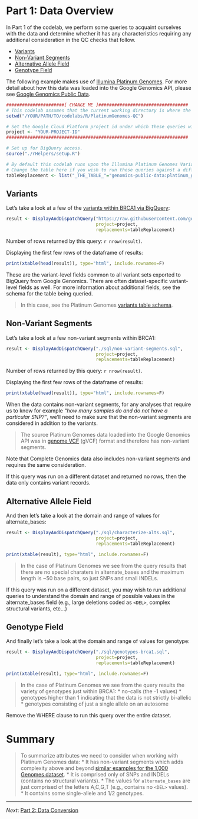 <!-- R Markdown Documentation, DO NOT EDIT THE PLAIN MARKDOWN VERSION OF THIS FILE -->

<!-- Copyright 2015 Google Inc. All rights reserved. -->

<!-- Licensed under the Apache License, Version 2.0 (the "License"); -->
<!-- you may not use this file except in compliance with the License. -->
<!-- You may obtain a copy of the License at -->

<!--     http://www.apache.org/licenses/LICENSE-2.0 -->

<!-- Unless required by applicable law or agreed to in writing, software -->
<!-- distributed under the License is distributed on an "AS IS" BASIS, -->
<!-- WITHOUT WARRANTIES OR CONDITIONS OF ANY KIND, either express or implied. -->
<!-- See the License for the specific language governing permissions and -->
<!-- limitations under the License. -->

# Part 1: Data Overview

In Part 1 of the codelab, we perform some queries to acquaint ourselves with the data and determine whether it has any characteristics requiring any additional consideration in the QC checks that follow.

* [Variants](#variants)
* [Non-Variant Segments](#non-variant-segments)
* [Alternative Allele Field](#alternative-allele-field)
* [Genotype Field](#genotype-field)

The following example makes use of [Illumina Platinum Genomes](http://www.illumina.com/platinumgenomes/).  For more detail about how this data was loaded into the Google Genomics API, please see [Google Genomics Public Data](https://cloud.google.com/genomics/data/platinum-genomes).

```r
######################[ CHANGE ME ]##################################
# This codelab assumes that the current working directory is where the Rmd file resides.
setwd("/YOUR/PATH/TO/codelabs/R/PlatinumGenomes-QC")

# Set the Google Cloud Platform project id under which these queries will run.
project <- "YOUR-PROJECT-ID"
#####################################################################
```

```r
# Set up for BigQuery access.
source("./rHelpers/setup.R")
```

```r
# By default this codelab runs upon the Illumina Platinum Genomes Variants.
# Change the table here if you wish to run these queries against a different table.
tableReplacement <- list("_THE_TABLE_"="genomics-public-data:platinum_genomes.variants")
```

## Variants

Let's take a look at a few of the [variants within BRCA1 via BigQuery](https://github.com/googlegenomics/getting-started-bigquery/blob/master/RMarkdown/literate-programming-demo.md#data-visualization):
```r
result <- DisplayAndDispatchQuery("https://raw.githubusercontent.com/googlegenomics/getting-started-bigquery/master/sql/variant-level-data-for-brca1.sql",
                                  project=project,
                                  replacements=tableReplacement)
```
Number of rows returned by this query: `r nrow(result)`.

Displaying the first few rows of the dataframe of results:
```r
print(xtable(head(result)), type="html", include.rownames=F)
```

These are the variant-level fields common to all variant sets exported to BigQuery from Google Genomics.  There are often dataset-specific variant-level fields as well.  For more information about additional fields, see the schema for the table being queried.  

> In this case, see the Platinum Genomes [variants table schema](https://bigquery.cloud.google.com/table/genomics-public-data:platinum_genomes.variants).

## Non-Variant Segments

Let's take a look at a few non-variant segments within BRCA1:
```r
result <- DisplayAndDispatchQuery("./sql/non-variant-segments.sql",
                                  project=project,
                                  replacements=tableReplacement)
```
Number of rows returned by this query: `r nrow(result)`.

Displaying the first few rows of the dataframe of results:
```r
print(xtable(head(result)), type="html", include.rownames=F)
```

When the data contains non-variant segments, for any analyses that require us to know for example _"how many samples do and do not have a particular SNP?"_, we'll need to make sure that the non-variant segments are considered in addition to the variants.

> The source Platinum Genomes data loaded into the Google Genomics API was in [genome VCF](https://sites.google.com/site/gvcftools/home/about-gvcf/gvcf-conventions) (gVCF) format and therefore has non-variant segments.  

Note that Complete Genomics data also includes non-variant segments and requires the same consideration.

If this query was run on a different dataset and returned no rows, then the data only contains variant records.

## Alternative Allele Field

And then let's take a look at the domain and range of values for alternate_bases:
```r
result <- DisplayAndDispatchQuery("./sql/characterize-alts.sql",
                                  project=project,
                                  replacements=tableReplacement)
```

```r
print(xtable(result), type="html", include.rownames=F)
```

> In the case of Platinum Genomes we see from the query results that there are no special charaters in alternate_bases and the maximum length is ~50 base pairs, so just SNPs and small INDELs.

If this query was run on a different dataset, you may wish to run additional queries to understand the domain and range of possible values in the alternate_bases field (e.g., large deletions coded as `<DEL>`, complex structural variants, etc...)

## Genotype Field

And finally let's take a look at the domain and range of values for genotype:
```r
result <- DisplayAndDispatchQuery("./sql/genotypes-brca1.sql",
                                  project=project,
                                  replacements=tableReplacement)
```

```r
print(xtable(result), type="html", include.rownames=F)
```

> In the case of Platinum Genomes we see from the query results the variety of genotypes just within BRCA1:
* no-calls (the -1 values)
* genotypes higher than 1 indicating that the data is not strictly bi-allelic
* genotypes consisting of just a single allele on an autosome

Remove the WHERE clause to run this query over the entire dataset.

# Summary

> To summarize attributes we need to consider when working with Platinum Genomes data:
> * It has non-variant segments which adds complexity above and beyond [similar examples for the 1,000 Genomes dataset](https://github.com/googlegenomics/bigquery-examples/blob/master/1000genomes/sql/README.md).
> * It is comprised only of SNPs and INDELs (contains no structural variants).
> * The values for `alternate_bases` are just comprised of the letters A,C,G,T (e.g., contains no `<DEL>` values).
> * It contains some single-allele and 1/2 genotypes.

--------------------------------------------------------
_Next_: [Part 2: Data Conversion](./Data-Conversion.md)
